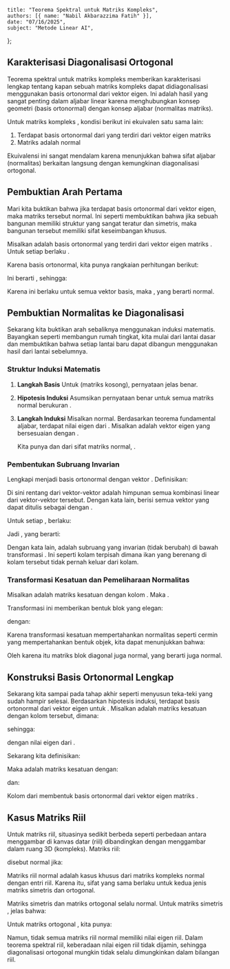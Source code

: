     title: "Teorema Spektral untuk Matriks Kompleks",
    authors: [{ name: "Nabil Akbarazzima Fatih" }],
    date: "07/16/2025",
    subject: "Metode Linear AI",
};

## Karakterisasi Diagonalisasi Ortogonal

Teorema spektral untuk matriks kompleks memberikan karakterisasi lengkap tentang kapan sebuah matriks kompleks dapat didiagonalisasi menggunakan basis ortonormal dari vektor eigen. Ini adalah hasil yang sangat penting dalam aljabar linear karena menghubungkan konsep geometri (basis ortonormal) dengan konsep aljabar (normalitas matriks).

Untuk matriks kompleks <InlineMath math="A \in \mathbb{C}^{n \times n}" />, kondisi berikut ini ekuivalen satu sama lain:

1. Terdapat basis ortonormal dari <InlineMath math="\mathbb{C}^n" /> yang terdiri dari vektor eigen matriks <InlineMath math="A" />
2. Matriks <InlineMath math="A" /> adalah normal

Ekuivalensi ini sangat mendalam karena menunjukkan bahwa sifat aljabar (normalitas) berkaitan langsung dengan kemungkinan diagonalisasi ortogonal.

## Pembuktian Arah Pertama

Mari kita buktikan bahwa jika terdapat basis ortonormal dari vektor eigen, maka matriks tersebut normal. Ini seperti membuktikan bahwa jika sebuah bangunan memiliki struktur yang sangat teratur dan simetris, maka bangunan tersebut memiliki sifat keseimbangan khusus.

Misalkan <InlineMath math="v_1, \ldots, v_n" /> adalah basis ortonormal yang terdiri dari vektor eigen matriks <InlineMath math="A" />. Untuk setiap <InlineMath math="j = 1, \ldots, n" /> berlaku <InlineMath math="Av_j = \lambda_j v_j" />.

Karena basis ortonormal, kita punya rangkaian perhitungan berikut:

<MathContainer>
<BlockMath math="(A^H v_i)^H v_j = v_i^H (Av_j) = v_i^H (\lambda_j v_j)" />
<BlockMath math="= \lambda_j v_i^H v_j = \lambda_j \delta_{ij}" />
</MathContainer>

Ini berarti <InlineMath math="A^H v_i = \overline{\lambda_i} v_i" />, sehingga:

<MathContainer>
<BlockMath math="AA^H v_i = A(\overline{\lambda_i} v_i) = \overline{\lambda_i} \lambda_i v_i" />
<BlockMath math="= \lambda_i \overline{\lambda_i} v_i = \lambda_i (A^H v_i) = A^H (\lambda_i v_i) = A^H A v_i" />
</MathContainer>

Karena ini berlaku untuk semua vektor basis, maka <InlineMath math="AA^H = A^H A" />, yang berarti <InlineMath math="A" /> normal.

## Pembuktian Normalitas ke Diagonalisasi

Sekarang kita buktikan arah sebaliknya menggunakan induksi matematis. Bayangkan seperti membangun rumah tingkat, kita mulai dari lantai dasar dan membuktikan bahwa setiap lantai baru dapat dibangun menggunakan hasil dari lantai sebelumnya.

### Struktur Induksi Matematis

1. **Langkah Basis** 
   Untuk <InlineMath math="n = 0" /> (matriks kosong), pernyataan jelas benar.

2. **Hipotesis Induksi** 
   Asumsikan pernyataan benar untuk semua matriks normal berukuran <InlineMath math="(n-1) \times (n-1)" />.

3. **Langkah Induksi** 
   Misalkan <InlineMath math="A \in \mathbb{C}^{n \times n}" /> normal. Berdasarkan teorema fundamental aljabar, terdapat nilai eigen <InlineMath math="\lambda_1 \in \mathbb{C}" /> dari <InlineMath math="A" />. Misalkan <InlineMath math="v_1 \in \mathbb{C}^n" /> adalah vektor eigen yang bersesuaian dengan <InlineMath math="v_1^H v_1 = 1" />.

   Kita punya <InlineMath math="Av_1 = \lambda_1 v_1" /> dan dari sifat matriks normal, <InlineMath math="A^H v_1 = \overline{\lambda_1} v_1" />.

### Pembentukan Subruang Invarian

Lengkapi <InlineMath math="v_1" /> menjadi basis ortonormal <InlineMath math="\mathbb{C}^n" /> dengan vektor <InlineMath math="v_2, \ldots, v_n" />. Definisikan:

<BlockMath math="W = \text{rentang}(v_2, \ldots, v_n)" />

Di sini rentang dari vektor-vektor <InlineMath math="v_2, \ldots, v_n" /> adalah himpunan semua kombinasi linear dari vektor-vektor tersebut. Dengan kata lain, <InlineMath math="W" /> berisi semua vektor yang dapat ditulis sebagai <InlineMath math="a_2 v_2 + a_3 v_3 + \cdots + a_n v_n" /> dengan <InlineMath math="a_2, a_3, \ldots, a_n \in \mathbb{C}" />.

Untuk setiap <InlineMath math="w \in W" />, berlaku:

<MathContainer>
<BlockMath math="(Aw)^H v_1 = w^H (A^H v_1) = w^H (\overline{\lambda_1} v_1)" />
<BlockMath math="= \overline{\lambda_1} w^H v_1 = 0" />
</MathContainer>

Jadi <InlineMath math="Aw \in W" />, yang berarti:

<BlockMath math="A(W) = \{Aw \mid w \in W\} \subset W" />

Dengan kata lain, <InlineMath math="W" /> adalah subruang yang invarian (tidak berubah) di bawah transformasi <InlineMath math="A" />. Ini seperti kolam terpisah dimana ikan yang berenang di kolam tersebut tidak pernah keluar dari kolam.

### Transformasi Kesatuan dan Pemeliharaan Normalitas

Misalkan <InlineMath math="T \in \mathbb{C}^{n \times n}" /> adalah matriks kesatuan dengan kolom <InlineMath math="v_1, \ldots, v_n" />. Maka <InlineMath math="T \cdot T^H = T \cdot T^{-1} = I" />.

Transformasi ini memberikan bentuk blok yang elegan:

<MathContainer>
<BlockMath math="T^H \cdot A \cdot T = T^{-1} \cdot A \cdot T" />
<BlockMath math="= \begin{pmatrix} \lambda_1 & 0^T \\ 0 & A' \end{pmatrix}" />
</MathContainer>

dengan:

<BlockMath math="A' \in \mathbb{C}^{(n-1) \times (n-1)}" />

Karena transformasi kesatuan mempertahankan normalitas seperti cermin yang mempertahankan bentuk objek, kita dapat menunjukkan bahwa:

<MathContainer>
<BlockMath math="(T^H \cdot A \cdot T) \cdot (T^H \cdot A \cdot T)^H" />
<BlockMath math="= T^H \cdot A \cdot T \cdot T^H \cdot A^H \cdot T" />
<BlockMath math="= T^H \cdot A \cdot A^H \cdot T" />
<BlockMath math="= T^H \cdot A^H \cdot A \cdot T" />
<BlockMath math="= (T^H \cdot A \cdot T)^H \cdot (T^H \cdot A \cdot T)" />
</MathContainer>

Oleh karena itu matriks blok diagonal juga normal, yang berarti <InlineMath math="A'" /> juga normal.

## Konstruksi Basis Ortonormal Lengkap

Sekarang kita sampai pada tahap akhir seperti menyusun teka-teki yang sudah hampir selesai. Berdasarkan hipotesis induksi, terdapat basis ortonormal <InlineMath math="v'_2, \ldots, v'_n" /> dari vektor eigen untuk <InlineMath math="A'" />. Misalkan <InlineMath math="S'" /> adalah matriks kesatuan dengan kolom tersebut, dimana:

<BlockMath math="S' \in \mathbb{C}^{(n-1) \times (n-1)}" />

sehingga:

<BlockMath math="S'^H \cdot A' \cdot S' = \begin{pmatrix} \lambda_2 & & \\ & \ddots & \\ & & \lambda_n \end{pmatrix}" />

dengan nilai eigen <InlineMath math="\lambda_2, \ldots, \lambda_n" /> dari <InlineMath math="A'" />.

Sekarang kita definisikan:

<BlockMath math="S = T \cdot \begin{pmatrix} 1 & 0^T \\ 0 & S' \end{pmatrix}" />

Maka <InlineMath math="S" /> adalah matriks kesatuan dengan:

<BlockMath math="S \in \mathbb{C}^{n \times n}" />

dan:

<MathContainer>
<BlockMath math="S^H \cdot A \cdot S = \begin{pmatrix} 1 & 0^T \\ 0 & S'^H \end{pmatrix} \cdot T^H \cdot A \cdot T" />
<BlockMath math="\cdot \begin{pmatrix} 1 & 0^T \\ 0 & S' \end{pmatrix}" />
<BlockMath math="= \begin{pmatrix} \lambda_1 & 0^T \\ 0 & S'^H A' S' \end{pmatrix}" />
<BlockMath math="= \begin{pmatrix} \lambda_1 & & \\ & \ddots & \\ & & \lambda_n \end{pmatrix}" />
</MathContainer>

Kolom dari <InlineMath math="S" /> membentuk basis ortonormal dari vektor eigen matriks <InlineMath math="A" />.

## Kasus Matriks Riil

Untuk matriks riil, situasinya sedikit berbeda seperti perbedaan antara menggambar di kanvas datar (riil) dibandingkan dengan menggambar dalam ruang 3D (kompleks). Matriks riil:

<BlockMath math="A \in \mathbb{R}^{n \times n}" />

disebut normal jika:

<BlockMath math="A \cdot A^T = A^T \cdot A" />

Matriks riil normal adalah kasus khusus dari matriks kompleks normal dengan entri riil. Karena itu, sifat yang sama berlaku untuk kedua jenis matriks simetris dan ortogonal.

Matriks simetris dan matriks ortogonal selalu normal. Untuk matriks simetris <InlineMath math="A^T = A" />, jelas bahwa:

<BlockMath math="A \cdot A^T = A \cdot A = A^T \cdot A" />

Untuk matriks ortogonal <InlineMath math="A^T = A^{-1}" />, kita punya:

<MathContainer>
<BlockMath math="A \cdot A^T = A \cdot A^{-1} = I" />
<BlockMath math="= A^{-1} \cdot A = A^T \cdot A" />
</MathContainer>

Namun, tidak semua matriks riil normal memiliki nilai eigen riil. Dalam teorema spektral riil, keberadaan nilai eigen riil tidak dijamin, sehingga diagonalisasi ortogonal mungkin tidak selalu dimungkinkan dalam bilangan riil.